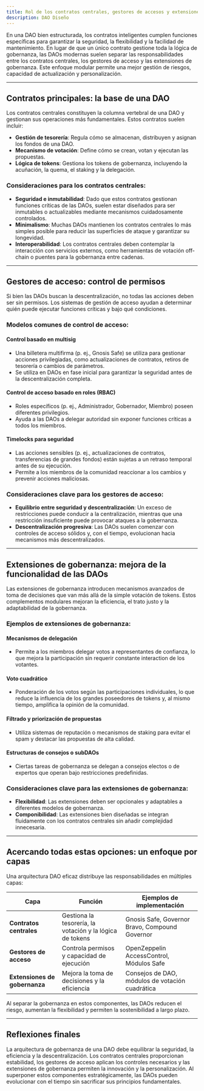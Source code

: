 ```yaml
---
title: Rol de los contratos centrales, gestores de accesos y extensiones de gobernanza
description: DAO Diseño
---
```


En una DAO bien estructurada, los contratos inteligentes cumplen funciones específicas para garantizar la seguridad, la flexibilidad y la facilidad de mantenimiento. En lugar de que un único contrato gestione toda la lógica de gobernanza, las DAOs modernas suelen separar las responsabilidades entre los contratos centrales, los gestores de acceso y las extensiones de gobernanza. Este enfoque modular permite una mejor gestión de riesgos, capacidad de actualización y personalización.

---

## Contratos principales: la base de una DAO

Los contratos centrales constituyen la columna vertebral de una DAO y gestionan sus operaciones más fundamentales. Estos contratos suelen incluir:

- **Gestión de tesorería**: Regula cómo se almacenan, distribuyen y asignan los fondos de una DAO.
- **Mecanismo de votación**: Define cómo se crean, votan y ejecutan las propuestas.
- **Lógica de tokens**: Gestiona los tokens de gobernanza, incluyendo la acuñación, la quema, el staking y la delegación.

### Consideraciones para los contratos centrales:

- **Seguridad e inmutabilidad**: Dado que estos contratos gestionan funciones críticas de las DAOs, suelen estar diseñados para ser inmutables o actualizables mediante mecanismos cuidadosamente controlados.
- **Minimalismo**: Muchas DAOs mantienen los contratos centrales lo más simples posible para reducir las superficies de ataque y garantizar su longevidad.
- **Interoperabilidad**: Los contratos centrales deben contemplar la interacción con servicios externos, como herramientas de votación off-chain o puentes para la gobernanza entre cadenas.

---

## Gestores de acceso: control de permisos

Si bien las DAOs buscan la descentralización, no todas las acciones deben ser sin permisos. Los sistemas de gestión de acceso ayudan a determinar quién puede ejecutar funciones críticas y bajo qué condiciones.

### Modelos comunes de control de acceso:

#### Control basado en multisig
- Una billetera multifirma (p. ej., Gnosis Safe) se utiliza para gestionar acciones privilegiadas, como actualizaciones de contratos, retiros de tesorería o cambios de parámetros.
- Se utiliza en DAOs en fase inicial para garantizar la seguridad antes de la descentralización completa.

#### Control de acceso basado en roles (RBAC)
- Roles específicos (p. ej., Administrador, Gobernador, Miembro) poseen diferentes privilegios.
- Ayuda a las DAOs a delegar autoridad sin exponer funciones críticas a todos los miembros.

#### Timelocks para seguridad
- Las acciones sensibles (p. ej., actualizaciones de contratos, transferencias de grandes fondos) están sujetas a un retraso temporal antes de su ejecución.
- Permite a los miembros de la comunidad reaccionar a los cambios y prevenir acciones maliciosas.

### Consideraciones clave para los gestores de acceso:
- **Equilibrio entre seguridad y descentralización**: Un exceso de restricciones puede conducir a la centralización, mientras que una restricción insuficiente puede provocar ataques a la gobernanza.
- **Descentralización progresiva**: Las DAOs suelen comenzar con controles de acceso sólidos y, con el tiempo, evolucionan hacia mecanismos más descentralizados.

---

## Extensiones de gobernanza: mejora de la funcionalidad de las DAOs

Las extensiones de gobernanza introducen mecanismos avanzados de toma de decisiones que van más allá de la simple votación de tokens. Estos complementos modulares mejoran la eficiencia, el trato justo y la adaptabilidad de la gobernanza.

### Ejemplos de extensiones de gobernanza:

#### Mecanismos de delegación
- Permite a los miembros delegar votos a representantes de confianza, lo que mejora la participación sin requerir constante interaction de los votantes.

#### Voto cuadrático
- Ponderación de los votos según las participaciones individuales, lo que reduce la influencia de los grandes poseedores de tokens y, al mismo tiempo, amplifica la opinión de la comunidad.

#### Filtrado y priorización de propuestas
- Utiliza sistemas de reputación o mecanismos de staking para evitar el spam y destacar las propuestas de alta calidad.

#### Estructuras de consejos o subDAOs
- Ciertas tareas de gobernanza se delegan a consejos electos o de expertos que operan bajo restricciones predefinidas.

### Consideraciones clave para las extensiones de gobernanza:
- **Flexibilidad**: Las extensiones deben ser opcionales y adaptables a diferentes modelos de gobernanza.
- **Componibilidad**: Las extensiones bien diseñadas se integran fluidamente con los contratos centrales sin añadir complejidad innecesaria.

---

## Acercando todas estas opciones: un enfoque por capas

Una arquitectura DAO eficaz distribuye las responsabilidades en múltiples capas:

| **Capa** | **Función** | **Ejemplos de implementación** |
|--------|------------|----------------------|
| **Contratos centrales** | Gestiona la tesorería, la votación y la lógica de tokens | Gnosis Safe, Governor Bravo, Compound Governor |
| **Gestores de acceso** | Controla permisos y capacidad de ejecución | OpenZeppelin AccessControl, Módulos Safe |
| **Extensiones de gobernanza** | Mejora la toma de decisiones y la eficiencia | Consejos de DAO, módulos de votación cuadrática |

Al separar la gobernanza en estos componentes, las DAOs reducen el riesgo, aumentan la flexibilidad y permiten la sostenibilidad a largo plazo.

---

## Reflexiones finales

La arquitectura de gobernanza de una DAO debe equilibrar la seguridad, la eficiencia y la descentralización. Los contratos centrales proporcionan estabilidad, los gestores de acceso aplican los controles necesarios y las extensiones de gobernanza permiten la innovación y la personalización. Al superponer estos componentes estratégicamente, las DAOs pueden evolucionar con el tiempo sin sacrificar sus principios fundamentales.